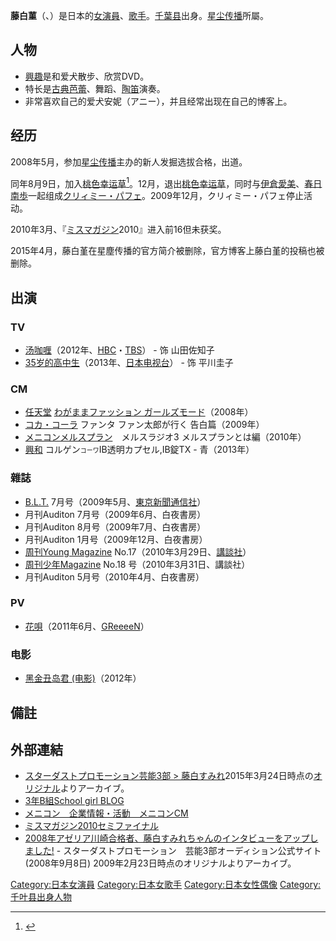 {{多個問題|
{{blpsources|time=2019-01-17T12:44:21+00:00}}
{{roughtranslation|time=2019-01-17T12:44:21+00:00}}
{{fansite|time=2016-12-06T18:19:33+00:00}}
}}
{{藝人
|姓名 = 藤白菫
|類型 = 女藝人
|外文名 = 藤白 すみれ
|羅馬拼音 = Fujishiro Sumire
|英文名 =
|暱稱 = 
|其他藝名 =
|國籍 = {{JPN}}
|出生日期 = {{birth date and age|1994|5|8}}
|出生地 = {{JPN}}[[千葉県|千葉県]]
|逝世日期 =
|逝世地點 =
|職業 = [[歌手|歌手]]、[[演員|演員]]
|語言 = 日语
|演奏樂器 =
|相關團體 =[[桃色幸運草Z|桃色幸運草Z]]
}}
{{Japanese|japanese=藤白 すみれ|kana=ふじしろ すみれ|romaji=Fujishiro Sumire}}
'''藤白菫'''（{{lang|ja|藤白すみれ}}、{{bd|1994年|5月8日||}}）是日本的[[演員|女演員]]、[[歌手|歌手]]。[[千葉县|千葉县]]出身。[[星尘传播|星尘传播]]所屬。

== 人物 ==
* [[興趣|興趣]]是和爱犬散步、欣赏DVD。
* 特长是[[古典芭蕾|古典芭蕾]]、舞蹈、[[陶笛|陶笛]]演奏。
* 非常喜欢自己的爱犬安妮（アニー），并且经常出现在自己的博客上。

== 经历 ==
2008年5月，参加[[星尘传播|星尘传播]]主办的新人发掘选拔合格，出道。

同年8月9日，加入[[桃色幸运草|桃色幸运草]]<ref>{{cite web|archiveurl=https://web.archive.org/web/20080829145311/http://official.stardust.co.jp/section3/momokuro/|title=新メンバー加入！(2008.8.11)|date=2008-08-11|publisher=ももいろクローバー　-スターダストプロモーション　３Bジュニア|url=http://official.stardust.co.jp/section3/momokuro/|archivedate=2008-08-29|accessdate=2013-04-01|deadurl=yes}}</ref>。12月，退出[[桃色幸运草|桃色幸运草]]，同时与[[伊倉愛美|伊倉愛美]]、[[春日南歩|春日南歩]]一起组成[[クリィミー・パフェ|クリィミー・パフェ]]。2009年12月，クリィミー・パフェ停止活动。

2010年3月、『[[ミスマガジン|ミスマガジン]]2010』进入前16但未获奖。

2015年4月，藤白堇在星塵传播的官方简介被删除，官方博客上藤白堇的投稿也被删除。

== 出演 ==
===TV===
* [[汤咖喱|汤咖喱]]（2012年、[[北海道放送|HBC]]・[[TBS电视台|TBS]]） - 饰 山田佐知子
* [[35岁的高中生|35岁的高中生]]（2013年、[[日本电视放送网|日本电视台]]） - 饰 平川圭子

=== CM ===
* [[任天堂|任天堂]] [[わがままファッション_ガールズモード|わがままファッション ガールズモード]]（2008年）
* [[コカ・コーラ|コカ・コーラ]] ファンタ ファン太郎が行く 告白篇（2009年）
* [[メニコン|メニコン]]メルスプラン　メルスラジオ3 メルスプランとは編（2010年）
* [[興和|興和]] コルゲン<font size="1">コーワ</font>IB透明カプセル,IB錠TX - 青（2013年）

===雜誌===
* [[B.L.T.|B.L.T.]] 7月号（2009年5月、[[東京新聞通信社|東京新聞通信社]]）
* 月刊Auditon 7月号（2009年6月、白夜書房）
* 月刊Auditon 8月号（2009年7月、白夜書房）
* 月刊Auditon 1月号（2009年12月、白夜書房）
* [[周刊Young_Magazine|周刊Young Magazine]] No.17（2010年3月29日、[[講談社|講談社]]）
* [[周刊少年Magazine|周刊少年Magazine]] No.18 号（2010年3月31日、講談社）
* 月刊Auditon 5月号（2010年4月、白夜書房）

===PV===
* [[花唄|花唄]]（2011年6月、[[GReeeeN|GReeeeN]]）

=== 电影 ===
* [[黑金丑岛君_(电影)|黑金丑岛君 (电影)]]（2012年）

== 備註 ==
{{Reflist}}

== 外部連結 ==
* [https://web.archive.org/web/20150324033620/http://stardust.co.jp/section3/profile/fujishirosumire.html スターダストプロモーション芸能3部 > 藤白すみれ]2015年3月24日時点の[http://www.stardust.co.jp/section3/profile/fujishirosumire.html オリジナル]{{Wayback|url=http://stardust.co.jp/section3/profile/fujishirosumire.html |date=20150324033620 }}よりアーカイブ。
* [http://ameblo.jp/schoolgirls/ 3年B組School girl BLOG] {{Wayback|url=http://ameblo.jp/schoolgirls/ |date=20200110070920 }}
* [https://web.archive.org/web/20131212101459/http://www.menicon.co.jp/company/cm/index.html#cm01 メニコン　企業情報・活動　メニコンCM]
* [https://web.archive.org/web/20160309164556/http://www.miss-magazine.com/semi2010/semi.html ミスマガジン2010セミファイナル]
* [https://web.archive.org/web/20090223113359/http://www.stardust.jp/3bu-audition/interview06.html 2008年アゼリア川崎合格者、藤白すみれちゃんのインタビューをアップしました!] - スターダストプロモーション　芸能3部オーディション公式サイト (2008年9月8日) 2009年2月23日時点のオリジナルよりアーカイブ。

{{桃色幸運草Z}}
{{normdaten}}
{{DEFAULTSORT:Fujishiro Sumire}}
[[Category:日本女演員|Category:日本女演員]]
[[Category:日本女歌手|Category:日本女歌手]]
[[Category:日本女性偶像|Category:日本女性偶像]]
[[Category:千叶县出身人物|Category:千叶县出身人物]]